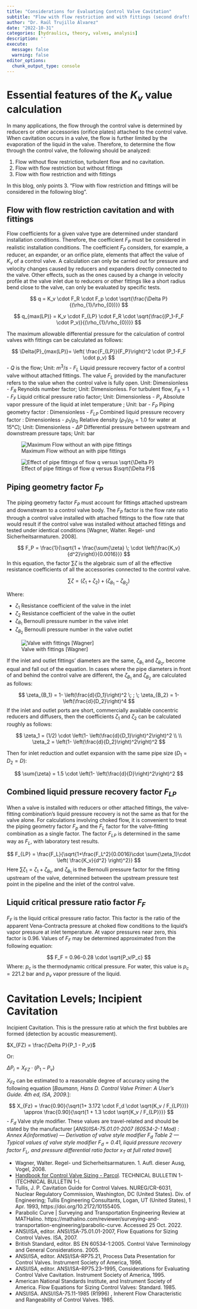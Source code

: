 ```yaml
---
title: "Considerations for Evaluating Control Valve Cavitation"
subtitle: "Flow with flow restriction and with fittings (second draft!!!!)"
author: "Dr. Raúl Trujillo Álvarez"
date: "2022-10-31"
categories: [hydraulics, theory, valves, analysis]
description: ''
execute: 
  message: false
  warning: false
editor_options: 
  chunk_output_type: console
---
```


# Essential features of the $K_v$ value calculation

In many applications, the flow through the control valve is determined by reducers or other accessories (orifice plates) attached to the control valve. When cavitation occurs in a valve, the flow is further limited by the evaporation of the liquid in the valve. Therefore, to determine the flow through the control valve, the following should be analyzed:

1.  Flow without flow restriction, turbulent flow and no cavitation.
2.  Flow with flow restriction but without fittings
3.  Flow with flow restriction and with fittings

In this blog, only points 3. "Flow with flow restriction and fittings will be considered in the following blog".

## Flow with flow restriction cavitation and with fittings

Flow coefficients for a given valve type are determined under standard installation conditions. Therefore, the coefficient $F_P$ must be considered in realistic installation conditions. The coefficient $F_P$ considers, for example, a reducer, an expander, or an orifice plate, elements that affect the value of $K_v$ of a control valve. A calculation can only be carried out for pressure and velocity changes caused by reducers and expanders directly connected to the valve. Other effects, such as the ones caused by a change in velocity profile at the valve inlet due to reducers or other fittings like a short radius bend close to the valve, can only be evaluated by specific tests.

$$
q = K_v \cdot F_R \cdot F_p \cdot \sqrt{\frac{\Delta P}{(\rho_{1}/\rho_{0})}}
$$

$$
q_{max(LP)} = K_v \cdot F_{LP} \cdot F_R \cdot \sqrt{\frac{(P_1-F_F \cdot P_v)}{(\rho_{1}/\rho_{0})}}
$$

The maximum allowable differential pressure for the calculation of control valves with fittings can be calculated as follows:

$$
\Delta{P}_{max(LP)}= \left( \frac{F_{LP}}{F_P}\right)^2 \cdot (P_1-F_F \cdot p_v)
$$
-   $Q$ is the flow; Unit: $m^3/s$
-   $F_L$ Liquid pressure recovery factor of a control valve without attached fittings. The value $F_L$ provided by the manufacturer refers to the value when the control valve is fully open. Unit: Dimensionless
-   $F_R$ Reynolds number factor; Unit: Dimensionless. For turbulent flow, $F_R = 1$
-   $F_F$ Liquid critical pressure ratio factor; Unit: Dimensionless
-   $P_v$ Absolute vapor pressure of the liquid at inlet temperature ; Unit: bar
-   $F_P$ Piping geometry factor : Dimensionless
-   $F_{LP}$ Combined liquid pressure recovery factor : Dimensionless
-   $\rho_{1}/\rho_{0}$ Relative density ($\rho_{1}/\rho_{0} = 1.0$ for water at $15°C$); Unit: Dimensionless
-   $\Delta P$ Differential pressure between upstream and downstream pressure taps; Unit: bar





![Maximum Flow without an with pipe fittings](maximum_flow_with_without_fittings.png)

![Effect of pipe fittings of flow $q$ versus $\sqrt{\Delta P}$](effect_of_reducer.png)

## Piping geometry factor $F_P$

The piping geometry factor $F_P$ must account for fittings attached upstream and downstream to a control valve body. The $F_P$ factor is the flow rate ratio through a control valve installed with attached fittings to the flow rate that would result if the control valve was installed without attached fittings and tested under identical conditions \[Wagner, Walter. Regel- und Sicherheitsarmaturen. 2008\].

$$
F_P = \frac{1}{\sqrt{1 + \frac{\sum{\zeta} \; \cdot \left(\frac{K_v}{d^2}\right)}{0.0016}}}
$$ In this equation, the factor $\sum{\zeta}$ is the algebraic sum of all the effective resistance coefficients of all the accessories connected to the control valve.

$$
\sum{\zeta} = (\zeta_1 + \zeta_2) + (\zeta_{B_1}-\zeta_{B_2})
$$

Where:

-   $\zeta_1$ Resistance coefficient of the valve in the inlet
-   $\zeta_2$ Resistance coefficient of the valve in the outlet
-   $\zeta_{B_1}$ Bernoulli pressure number in the valve inlet
-   $\zeta_{B_2}$ Bernoulli pressure number in the valve outlet


![Valve with fittings \[Wagner\]](valve_with_fittings.png)

If the inlet and outlet fittings' diameters are the same, $\zeta_{B_1}$ and $\zeta_{B_2}$, become equal and fall out of the equation. In cases where the pipe diameters in front of and behind the control valve are different, the $\zeta_{B_1}$ and $\zeta_{B_2}$ are calculated as follows:


$$
\zeta_{B_1} = 1- \left(\frac{d}{D_1}\right)^2 \; ; \; \zeta_{B_2} = 1- \left(\frac{d}{D_2}\right)^4
$$ If the inlet and outlet ports are short, commercially available concentric reducers and diffusers, then the coefficients $\zeta_1$ and $\zeta_2$ can be calculated roughly as follows:

$$
\zeta_1 = (1/2) \cdot \left(1- \left(\frac{d}{D_1}\right)^2\right)^2
\\ 
\\
\zeta_2 = \left(1- \left(\frac{d}{D_2}\right)^2\right)^2 
$$

Then for inlet reduction and outlet expansion with the same pipe size $(D_1=D_2=D)$:

$$
\sum{\zeta} = 1.5 \cdot  \left(1- \left(\frac{d}{D}\right)^2\right)^2
$$


## Combined liquid pressure recovery factor $F_{LP}$

When a valve is installed with reducers or other attached fittings, the valve-fitting combination's liquid pressure recovery is not the same as that for the valve alone. For calculations involving choked flow, it is convenient to treat the piping geometry factor $F_p$  and the $F_L$  factor for the valve-fitting combination as a single factor. The factor $F_{LP}$ is determined in the same way as $F_L$, with laboratory test results.

$$
F_{LP} = \frac{F_L}{\sqrt{1+\frac{F_L^2}{0.0016}\cdot \sum{\zeta_1}\cdot \left( \frac{K_v}{d^2} \right)^2}}
$$
Here $\sum{\zeta_1} = \zeta_1 + \zeta_{B_1}$, and $\zeta_{B_1}$ is the Bernoulli pressure factor for the fitting upstream of the valve, determined between the upstream pressure test point in the pipeline and the inlet of the control valve.

## Liquid critical pressure ratio factor $F_F$

$F_F$ is the liquid critical pressure ratio factor. This factor is the ratio of the apparent Vena-Contracta pressure at choked flow conditions to the liquid's vapor pressure at inlet temperature. At vapor pressures near zero, this factor is 0.96. Values of $F_F$  may be determined approximated from the following equation:

$$
F_F = 0.96-0.28 \cdot \sqrt{P_v/P_c}
$$
Where: $p_c$  is the thermodynamic critical pressure. For water, this value is $p_c  = 221.2$  bar and  $p_v$  vapor pressure of the liquid.

# Cavitation Levels; Incipient Cavitation

Incipient Cavitation. This is the pressure ratio at which the first bubbles are formed (detection by acoustic measurement). 

$X_{FZ} = \frac{\Delta P}{P_1 - P_v}$

Or: 

$\Delta P_i = X_{FZ} \cdot (P_1 -P_v)$


$X_{Fz}$  can be estimated to a reasonable degree of accuracy using the following equation [_Baumann, Hans D. Control Valve Primer: A User’s Guide. 4th ed, ISA, 2009._]:

$$
X_{Fz} = \frac{0.90}{\sqrt{1+ 3.172 \cdot F_d \cdot \sqrt{K_v / F_{LP}}}} \approx \frac{0.90}{\sqrt{1 + 1.3 \cdot \sqrt{K_v / F_{LP}}}}
$$
- 	$F_d$  Valve style modifier. These values are travel-related and should be stated by the manufacturer 
[_ANSI/ISA-75.01.01-2007 (60534-2-1 Mod) : Annex A(informative) — Derivation of valve style modifier $F_d$ Table 2 — Typical values of valve style modifier $F_d = 0.41$, liquid pressure recovery factor $F_L$, and pressure differential ratio factor $x_T$ at full rated travel_]


::: {#refs}
-   Wagner, Walter. Regel- und Sicherheitsarmaturen. 1. Aufl. dieser Ausg, Vogel, 2008.
-   [Handbook for Control Valve Sizing - Parcol](https://www.parcol.com/docs/ACA0101_gb.pdf). TECHNICAL BULLETIN 1-ITECHNICAL BULLETIN 1-I.
-   Tullis, J. P. Cavitation Guide for Control Valves. NUREG/CR-6031, Nuclear Regulatory Commission, Washington, DC (United States). Div. of Engineering; Tullis Engineering Consultants, Logan, UT (United States), 1 Apr. 1993, https://doi.org/10.2172/10155405.
- Parabolic Curve | Surveying and Transportation Engineering Review at MATHalino. https://mathalino.com/reviewer/surveying-and-transportation-engineering/parabolic-curve. Accessed 25 Oct. 2022.
-   ANSI/ISA, editor. ANSI/ISA-75.01.01-2007, Flow Equations for Sizing Control Valves. ISA, 2007.
-   British Standard, editor. BS EN 60534-1:2005. Control Valve Terminology and General Considerations. 2005.
-   ANSI/ISA, editor. ANSI/ISA-RP75.21, Process Data Presentation for Control Valves. Instrument Society of America, 1996.
-   ANSI/ISA, editor. ANSI/ISA--RP75.23--1995, Considerations for Evaluating Control Valve Cavitation. Instrument Society of America, 1995.
-   American National Standards Institute, and Instrument Society of America. Flow Equations for Sizing Control Valves: Standard. 1985.
-   ANSI/ISA. ANSI/ISA-75.11-1985 (R1996) , Inherent Flow Characteristic and Rangeability of Control Valves. 1985.
:::


